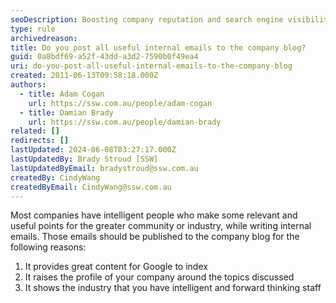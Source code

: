 ```yaml
---
seoDescription: Boosting company reputation and search engine visibility by publishing useful internal emails on the company blog, highlighting intelligent staff insights.
type: rule
archivedreason:
title: Do you post all useful internal emails to the company blog?
guid: 0a8bdf69-a52f-43dd-a3d2-7590b0f49ea4
uri: do-you-post-all-useful-internal-emails-to-the-company-blog
created: 2011-06-13T09:58:18.000Z
authors:
  - title: Adam Cogan
    url: https://ssw.com.au/people/adam-cogan
  - title: Damian Brady
    url: https://ssw.com.au/people/damian-brady
related: []
redirects: []
lastUpdated: 2024-06-08T03:27:17.000Z
lastUpdatedBy: Brady Stroud [SSW]
lastUpdatedByEmail: bradystroud@ssw.com.au
createdBy: CindyWang
createdByEmail: CindyWang@ssw.com.au
---
```


Most companies have intelligent people who make some relevant and useful points for the greater community or industry, while writing internal emails. Those emails should be published to the company blog for the following reasons:
1. It provides great content for Google to index
2. It raises the profile of your company around the topics discussed
3. It shows the industry that you have intelligent and forward thinking staff
